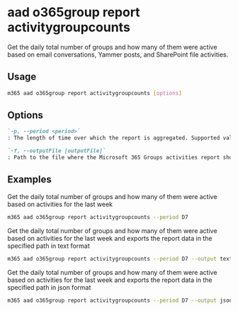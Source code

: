 
# aad o365group report activitygroupcounts

Get the daily total number of groups and how many of them were active based on email conversations, Yammer posts, and SharePoint file activities.

## Usage

```sh
m365 aad o365group report activitygroupcounts [options]
```

## Options

```md defintion-list
`-p, --period <period>`
: The length of time over which the report is aggregated. Supported values `D7,D30,D90,D180`

`-f, --outputFile [outputFile]`
: Path to the file where the Microsoft 365 Groups activities report should be stored in
```

<Global />

## Examples

Get the daily total number of groups and how many of them were active based on activities for the last week

```sh
m365 aad o365group report activitygroupcounts --period D7
```

Get the daily total number of groups and how many of them were active based on activities for the last week and exports the report data in the specified path in text format

```sh
m365 aad o365group report activitygroupcounts --period D7 --output text > "o365groupactivitygroupcounts.txt"
```

Get the daily total number of groups and how many of them were active based on activities for the last week and exports the report data in the specified path in json format

```sh
m365 aad o365group report activitygroupcounts --period D7 --output json > "o365groupactivitygroupcounts.json"
```
